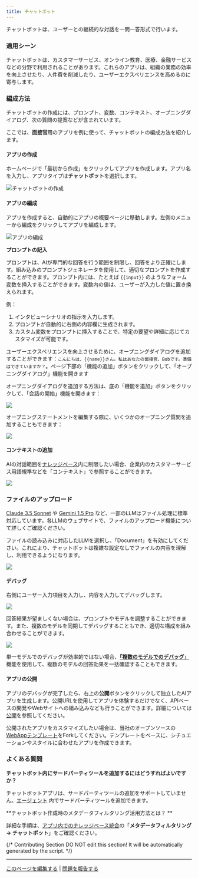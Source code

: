 ```yaml
---
title: チャットボット
---
```



チャットボットは、ユーザーとの継続的な対話を一問一答形式で行います。

### 適用シーン

チャットボットは、カスタマーサービス、オンライン教育、医療、金融サービスなどの分野で利用されることがあります。これらのアプリは、組織の業務の効率を向上させたり、人件費を削減したり、ユーザーエクスペリエンスを高めるのに寄与します。

### 編成方法

チャットボットの作成には、プロンプト、変数、コンテキスト、オープニングダイアログ、次の質問の提案などが含まれています。

ここでは、**面接官**用のアプリを例に使って、チャットボットの編成方法を紹介します。

#### アプリの作成

ホームページで「最初から作成」をクリックしてアプリを作成します。アプリ名を入力し、アプリタイプは**チャットボット**を選択します。

![チャットボットの作成](https://assets-docs.dify.ai/dify-enterprise-mintlify/jp/guides/application-orchestrate/24a6f30145d5005413fa75693996377c.png)

#### アプリの編成

アプリを作成すると、自動的にアプリの概要ページに移動します。左側のメニューから編成をクリックしてアプリを編成します。

![アプリの編成](https://assets-docs.dify.ai/dify-enterprise-mintlify/jp/guides/application-orchestrate/4332c94f126ae1ce72e1881e91d81729.png)

**プロンプトの記入**

プロンプトは、AIが専門的な回答を行う範囲を制限し、回答をより正確にします。組み込みのプロンプトジェネレータを使用して、適切なプロンプトを作成することができます。プロンプト内には、たとえば `{{input}}` のようなフォーム変数を挿入することができます。変数内の値は、ユーザーが入力した値に置き換えられます。

例：

1. インタビューシナリオの指示を入力します。
2. プロンプトが自動的に右側の内容欄に生成されます。
3. カスタム変数をプロンプトに挿入することで、特定の要望や詳細に応じてカスタマイズが可能です。

ユーザーエクスペリエンスを向上させるために、オープニングダイアログを追加することができます：`こんにちは、{{name}}さん。私はあなたの面接官、Bobです。準備はできていますか？`。ページ下部の「機能の追加」ボタンをクリックして、「オープニングダイアログ」機能を開きます

オープニングダイアログを追加する方法は、底の「機能を追加」ボタンをクリックして、「会話の開始」機能を開きます：

![](https://assets-docs.dify.ai/dify-enterprise-mintlify/jp/guides/application-orchestrate/8ee49c47ed4b197e77d88e95b5bf4b2a.png)

オープニングステートメントを編集する際に、いくつかのオープニング質問を追加することもできます：

![](https://assets-docs.dify.ai/dify-enterprise-mintlify/jp/guides/application-orchestrate/4bbcbecba6f3d826b9f7d0bf1d5e2079.png)

#### コンテキストの追加

AIの対話範囲を[ナレッジベース](/ja-jp/guides/knowledge-base/readme)内に制限したい場合、企業内のカスタマーサービス用語規準などを「コンテキスト」で参照することができます。

![](https://assets-docs.dify.ai/dify-enterprise-mintlify/jp/guides/application-orchestrate/dd33b25175c48bf0776ad32e10ad9f33.png)

### ファイルのアップロード

[Claude 3.5 Sonnet](https://docs.anthropic.com/en/docs/build-with-claude/pdf-support) や [Gemini 1.5 Pro](https://ai.google.dev/api/files) など、一部のLLMはファイル処理に標準対応しています。各LLMのウェブサイトで、ファイルのアップロード機能について詳しくご確認ください。

ファイルの読み込みに対応したLLMを選択し、「Document」を有効にしてください。これにより、チャットボットは複雑な設定なしでファイルの内容を理解し、利用できるようになります。

![](https://assets-docs.dify.ai/2024/11/823399d85e8ced5068dc9da4f693170e.png)

#### デバッグ

右側にユーザー入力項目を入力し、内容を入力してデバッグします。

![](https://assets-docs.dify.ai/dify-enterprise-mintlify/jp/guides/application-orchestrate/58a59cfd677990426d6059008510b7ce.png)

回答結果が望ましくない場合は、プロンプトやモデルを調整することができます。また、複数のモデルを同期してデバッグすることもでき、適切な構成を組み合わせることができます。

![](https://assets-docs.dify.ai/dify-enterprise-mintlify/jp/guides/application-orchestrate/96c97bea71df343ddc8dc013602e8a32.jpeg)

単一モデルでのデバッグが効率的ではない場合、[**「複数のモデルでのデバッグ」**](./multiple-llms-debugging)機能を使用して、複数のモデルの回答効果を一括確認することもできます。

#### アプリの公開

アプリのデバッグが完了したら、右上の**公開**ボタンをクリックして独立したAIアプリを生成します。公開URLを使用してアプリを体験するだけでなく、APIベースの開発やWebサイトへの組み込みなども行うことができます。詳細については[公開](../application-publishing/README)を参照してください。

公開されたアプリをカスタマイズしたい場合は、当社のオープンソースの[WebAppテンプレート](https://github.com/langgenius/webapp-conversation)をForkしてください。テンプレートをベースに、シチュエーションやスタイルに合わせたアプリを作成できます。

### よくある質問

**チャットボット内にサードパーティツールを追加するにはどうすればよいですか？**

チャットボットアプリは、サードパーティツールの追加をサポートしていません。[エージェント](/ja-jp/guides/application-orchestrate/agent) 内でサードパーティツールを追加できます。

**チャットボット作成時のメタデータフィルタリング活用方法とは？ **

詳細な手順は、[アプリ内でのナレッジベース統合](/ja-jp/guides/knowledge-base/integrate-knowledge-within-application)の「**メタデータフィルタリング → チャットボット**」をご確認ください。

{/*
Contributing Section
DO NOT edit this section!
It will be automatically generated by the script.
*/}

---

[このページを編集する](https://github.com/langgenius/dify-docs/edit/main/ja-jp/guides/application-orchestrate/chatbot-application.mdx) | [問題を報告する](https://github.com/langgenius/dify-docs/issues/new?title=ドキュメントの問題%3A%20ot-applicat&body=%23%23%20問題の説明%0A%3C%21--%20発見した問題について簡単に説明してください%20--%3E%0A%0A%23%23%20ページリンク%0Ahttps%3A%2F%2Fgithub.com%2Flanggenius%2Fdify-docs%2Fblob%2Fmain%2Fja-jp/guides/application-orchestrate%2Fchatbot-application.mdx%0A%0A%23%23%20提案される変更%0A%3C%21--%20特定の変更案がある場合は、ここで説明してください%20--%3E%0A%0A%3C%21--%20ドキュメントの品質向上にご協力いただきありがとうございます！%20--%3E)

